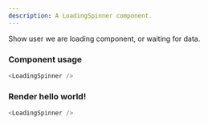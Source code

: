 ```yaml
---
description: A LoadingSpinner component.
---
```



Show user we are loading component, or waiting for data.

### Component usage

```js
<LoadingSpinner />
```

### Render hello world!

```js live
<LoadingSpinner />
```

